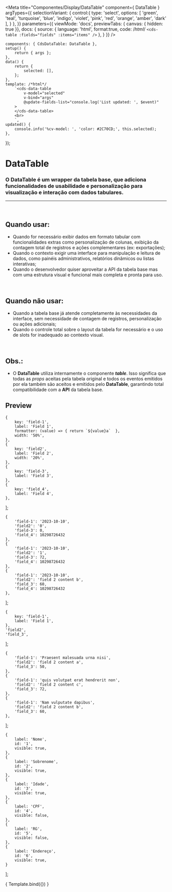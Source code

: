 
<Meta
	title="Componentes/Display/DataTable"
	component={ DataTable }
	argTypes={{
		selectionVariant: {
			control:{
				type: 'select',
				options: [
					'green',
					'teal',
					'turquoise',
					'blue',
					'indigo',
					'violet',
					'pink',
					'red',
					'orange',
					'amber',
					'dark'
				],
			}
		},
	}}
	parameters={{
		viewMode: 'docs',
		previewTabs: { canvas: { hidden: true }},
		docs: {
			source: {
				language: 'html',
				format:true,
				code: /*html*/
`<cds-table
	:fields="fields"
	:items="items"
/>`
			},
		}
	}}
/>

	components: { CdsDataTable: DataTable },
	setup() {
		return { args };
	},
	data() {
		return {
			selected: [],
		};
	},
	template: /*html*/
		`<cds-data-table
			v-model="selected"
			v-bind="args"
			@update-fields-list="console.log('List updated: ', $event)"
		>
		</cds-data-table>
		<br>
		`,
	updated() {
		console.info('%cv-model: ', 'color: #2C70CD;', this.selected);
	},
});

# DataTable

### O DataTable é um wrapper da tabela base, que adiciona funcionalidades de usabilidade e personalização para visualização e interação com dados tabulares.
---
<br />

## Quando usar:
- Quando for necessário exibir dados em formato tabular com funcionalidades extras como personalização de colunas, exibição da contagem total de registros e ações complementares (ex: exportações);
- Quando o contexto exigir uma interface para manipulação e leitura de dados, como painéis administrativos, relatórios dinâmicos ou listas interativas;
- Quando o desenvolvedor quiser aproveitar a API da tabela base mas com uma estrutura visual e funcional mais completa e pronta para uso.

<br />

## Quando não usar:
- Quando a tabela base já atende completamente às necessidades da interface, sem necessidade de contagem de registros, personalização ou ações adicionais;
- Quando o controle total sobre o layout da tabela for necessário e o uso de slots for inadequado ao contexto visual.

<br />

## Obs.:
- O **DataTable** utiliza internamente o componente **_table_**. Isso significa que todas as _props_ aceitas pela tabela original e todos os eventos emitidos por ela também são aceitos e emitidos pelo **DataTable**, garantindo total compatibilidade com a **API** da tabela base.

## Preview

	{
		key: 'field-1',
		label: 'Field 1',
		formatter: (value) => { return `${value}a`  },
		width: '50%',
	},
	{
		key: 'field2',
		label: 'Field 2',
		width: '20%',
	},
	{
		key: 'field-3',
		label: 'Field 3',
	},
	{
		key: 'field_4',
		label: 'Field 4',
	},
];

	{
		'field-1': '2023-10-10',
		'field2': '0',
		'field-3': 0,
		'field_4': 10298726432
	},
	{
		'field-1': '2023-10-10',
		'field2': '1',
		'field-3': 72,
		'field_4': 10298726432
	},
	{
		'field-1': '2023-10-10',
		'field2': 'field 2 content b',
		'field_3': 60,
		'field_4': 10298726432
	},
];


	{
		key: 'field-1',
		label: 'Field 1',
	},
	'field2',
	'field_3',
];

	{
		'field-1': 'Praesent malesuada urna nisi',
		'field2': 'field 2 content a',
		'field_3': 50,
	},
	{
		'field-1': 'quis volutpat erat hendrerit non',
		'field2': 'field 2 content c',
		'field_3': 72,
	},
	{
		'field-1': 'Nam vulputate dapibus',
		'field2': 'field 2 content b',
		'field_3': 60,
	},
];

	{
		label: 'Nome',
		id: '1',
		visible: true,
	},
	{
		label: 'Sobrenome',
		id: '2',
		visible: true,
	},
	{
		label: 'Idade',
		id: '3',
		visible: true,
	},
	{
		label: 'CPF',
		id: '4',
		visible: false,
	},
	{
		label: 'RG',
		id: '5',
		visible: false,
	},
	{
		label: 'Endereço',
		id: '6',
		visible: true,
	}
];

<Canvas>
	<Story
		name="DataTable"
		args={{
			fields,
			items,
			fixedHeader: true,
			allowSelection: true,
			selectionVariant: 'green',
			totalItems: 100,
			customFieldsList: customFields,
		}}
	>
		{ Template.bind({}) }
	</Story>
</Canvas>

<ArgsTable story="DataTable" />